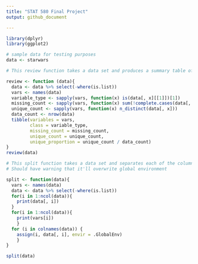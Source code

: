 ```yaml
---
title: "STAT 580 Final Project"
output: github_document

---
```


```r
library(dplyr)
library(ggplot2)
```

```r
# sample data for testing purposes
data <- starwars

# This review function takes a data set and produces a summary table of the variables. The benefit of this is that the function only takes one argument, making it easy for the user to use. The summary output lists all the variables by row along with their class type, missing count, unique count, and proportion of unique values (a higher proportion means there are more unique values.)

review <- function (data){
  data <- data %>% select(-where(is.list))
  vars <- names(data)
  variable_type <- sapply(vars, function(x) is(data[, x][[1]])[1])
  missing_count <- sapply(vars, function(x) sum(!complete.cases(data[, x])))
  unique_count <- sapply(vars, function(x) n_distinct(data[, x]))
  data_count <- nrow(data)
  tibble(variables = vars,
         class = variable_type,
         missing_count = missing_count,
         unique_count = unique_count,
         unique_proportion = unique_count / data_count)
}
review(data)
```


```r

# This split function takes a data set and separates each of the columns into its own variable.
# Should have warning that it'll overwrite global environment

split <- function(data){
  vars <- names(data)
  data <- data %>% select(-where(is.list))
  for(i in 1:ncol(data)){
    print(data[, i])
  }
  for(i in 1:ncol(data)){
    print(vars[i])
    }
  for (i in colnames(data)) {
    assign(i, data[, i], envir = .GlobalEnv)
    }
}

split(data)
```

